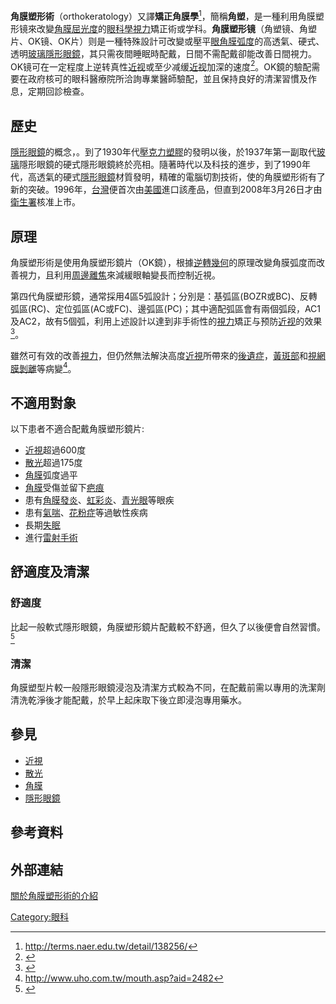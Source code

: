 {{medical}}

'''角膜塑形術'''（orthokeratology）又譯'''矯正角膜學'''<ref>http://terms.naer.edu.tw/detail/138256/</ref>，簡稱'''角塑'''，是一種利用角膜塑形镜來改變[[角膜|角膜]][[屈光度|屈光度]]的[[眼科學|眼科學]][[視力|視力]]矯正術或学科。'''角膜塑形镜'''（角塑镜、角塑片、OK镜、OK片）则是一種特殊設計可改變或壓平[[眼角膜|眼角膜]][[弧度|弧度]]的高透氣、硬式、透明[[玻璃|玻璃]][[隱形眼鏡|隱形眼鏡]]，其只需夜間睡眠時配戴，日間不需配戴卻能改善日間視力。OK镜可在一定程度上逆转真性[[近视|近视]]或至少减缓[[近视|近视]]加深的速度<ref>{{Cite web |url=http://www.sitance.com/prevention/orthokeratology_lenses.php |title=OK镜（角膜塑形镜）预防近视的作用与局限 |access-date=2012-05-14 |archive-url=https://web.archive.org/web/20120521000619/http://www.sitance.com/prevention/orthokeratology_lenses.php |archive-date=2012-05-21 |dead-url=yes }}</ref>。OK鏡的驗配需要在政府核可的眼科醫療院所洽詢專業醫師驗配，並且保持良好的清潔習慣及作息，定期回診檢查。

==歷史==
[[隱形眼鏡|隱形眼鏡]]的概念，{{Fact|可以追溯到1508年，由[[李奧納多·達文西|李奧納多·達文西]]提出|time=2013-08-05T02:03:17+00:00}}。到了1930年代[[壓克力|壓克力]][[塑膠|塑膠]]的發明以後，於1937年第一副取代[[玻璃|玻璃]]隱形眼鏡的硬式隱形眼鏡終於亮相。隨著時代以及科技的進步，到了1990年代，高透氣的硬式[[隱形眼鏡|隱形眼鏡]]材質發明，精確的電腦切割技術，使的角膜塑形術有了新的突破。1996年，[[中華民國|台灣]]便首次由[[美國|美國]]進口該產品，但直到2008年3月26日才由[[行政院衛生署|衛生署]]核准上市。

==原理==
角膜塑形術是使用角膜塑形鏡片（OK鏡），根據[[逆轉幾何|逆轉幾何]]的原理改變角膜弧度而改善視力，且利用[[周邊離焦|周邊離焦]]來減緩眼軸變長而控制近視。

第四代角膜塑形鏡，通常採用4區5弧設計；分別是：基弧區(BOZR或BC)、反轉弧區(RC)、定位弧區(AC或FC)、邊弧區(PC)；其中適配弧區會有兩個弧段，AC1及AC2，故有5個弧，利用上述設計以達到非手術性的[[視力|視力]]矯正与预防[[近视|近视]]的效果<ref>{{Cite web |url=http://www.eyedrlin.com.tw/front/bin/ptlist.phtml?Category=111690# |title=存档副本 |access-date=2010-03-27 |archive-url=https://web.archive.org/web/20160305144652/http://www.eyedrlin.com.tw/front/bin/ptlist.phtml?Category=111690 |archive-date=2016-03-05 |dead-url=yes }}</ref>。

雖然可有效的改善[[視力|視力]]，但仍然無法解決高度[[近視|近視]]所帶來的[[後遺症|後遺症]]，[[黃斑部|黃斑部]]和[[視網膜剝離|視網膜剝離]]等病變<ref>http://www.uho.com.tw/mouth.asp?aid=2482</ref>。

==不適用對象==
以下患者不適合配戴角膜塑形鏡片:
* [[近視|近視]]超過600度
* [[散光|散光]]超過175度
* [[角膜|角膜]]弧度過平
* [[角膜|角膜]]受傷並留下[[疤痕|疤痕]]
* 患有[[角膜|角膜]][[發炎|發炎]]、[[虹彩炎|虹彩炎]]、[[青光眼|青光眼]]等眼疾
* 患有[[氣喘|氣喘]]、[[花粉症|花粉症]]等過敏性疾病
* 長期[[失眠|失眠]]
* 進行[[雷射手術|雷射手術]]

==舒適度及清潔==
=== 舒適度 ===

比起一般軟式隱形眼鏡，角膜塑形鏡片配戴較不舒適，但久了以後便會自然習慣。<ref>{{Cite web |url=http://www.nobelgroup.com.tw/lasikeye/New_Magzine/apple930112.htm |title=存档副本 |access-date=2010-02-02 |archive-date=2020-01-28 |archive-url=https://web.archive.org/web/20200128115242/http://www.nobelgroup.com.tw/lasikeye/New_Magzine/apple930112.htm |dead-url=no }}</ref>

=== 清潔 ===

角膜塑型片較一般隱形眼鏡浸泡及清潔方式較為不同，在配戴前需以專用的洗潔劑清洗乾淨後才能配戴，於早上起床取下後立即浸泡專用藥水。

==參見==
* [[近視|近視]]
* [[散光|散光]]
* [[角膜|角膜]]
* [[隱形眼鏡|隱形眼鏡]]

==參考資料==
<references/>

==外部連結==
[http://www.nobelgroup.com.tw/lasikeye/New_Magzine/apple930112.htm 關於角膜塑形術的介紹] {{Wayback|url=http://www.nobelgroup.com.tw/lasikeye/New_Magzine/apple930112.htm |date=20200128115242 }}

[[Category:眼科|Category:眼科]]